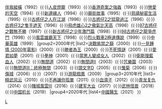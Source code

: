 {{Navbox
|name=劉偉強
|title=[[劉偉強]]執導的電影

|group1=1990年代
|list1=[[鐵血騎警II朋黨|朋黨]]（1991）{{·}}[[伴我縱橫]]（1992）{{·}}[[人皮燈籠]]（1993）{{·}}[[香港奇案之強姦]]（1993）{{·}}[[戀愛的天空]]（1994）{{·}}[[新邊緣人]]（1994）{{·}}[[廟街故事]]（1995）{{·}}[[慈禧秘密生活]]（1995）{{·}}[[古惑仔之人在江湖]]（1996）{{·}}[[古惑仔2之猛龍過江]]（1996）{{·}}[[古惑仔3之隻手遮天]]（1996）{{·}}[[飛虎雄心2之傲氣比天高]]（1996）{{·}}[[97古惑仔之戰無不勝]]（1997）{{·}}[[新古惑仔之少年激鬥篇]]（1998）{{·}}[[98古惑仔之龍爭虎鬥]]（1998）{{·}}[[風雲：雄霸天下 (1998年電影)|風雲雄霸天下]]（1998）{{·}}[[烈火戰車2極速傳說]]（1999）{{·}}[[中華英雄 (1999年電影)|中華英雄]]（1999）
|group2=2000年代
|list2=[[決戰紫禁之巔]]（2000）{{·}}[[一見鍾情 (2000年電影)]]（2000）{{·}}[[勝者為王 (古惑仔)|勝者為王]]（2000）{{·}}[[不死情謎]]（2001）{{·}}[[愛君如夢]]（2001）{{·}}[[拳神]]（2001）{{·}}[[當男人變成女人]]（2002）{{·}}[[衛斯理藍血人]]（2002）{{·}}[[無間道]]（2002）{{·}}[[無間道II]]（2003）{{·}}[[咒樂園]]（2003）{{·}}[[無間道III：終極無間]]（2003）{{·}}[[頭文字D (電影)|頭文字D]]（2005）{{·}}[[雛菊 (電影)|雏菊]]（2006）{{·}}[[傷城]]（2006）{{·}}{{link-en|強捕犯|The Flock (film)}}（2007）{{·}}[[游龍戲鳳 (2009年電影)|游龍戲鳳]]（2009）
|group3=2010年代
|list3=[[精武风云]]（2010）{{·}}[[不再讓你孤單]]（2011）{{·}}[[血滴子 (2012年电影)|血滴子]]（2012）{{·}}[[青龙复仇]]（2014）{{·}}[[賭城風雲III]]（2016）{{·}}[[建军大业]]（2017）{{·}}[[武林怪兽]]（2018）{{·}}[[中国机长]]（2019）
|group4=2020年代
|list4=[[中國醫生]]（2021）
}}
<noinclude>
[[Category:香港电影导演模板|L]]
[[Category:劉偉強電影| ]]
</noinclude>